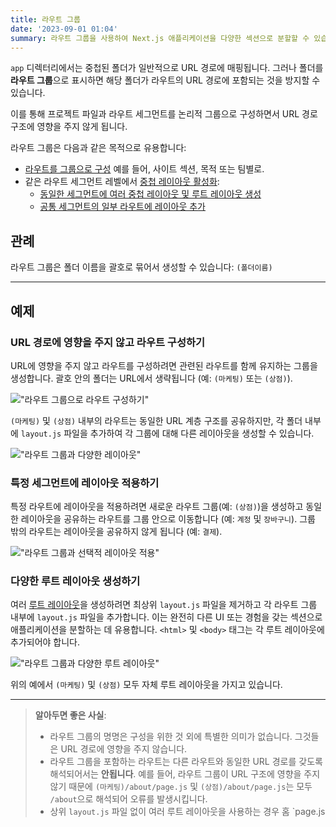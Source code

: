 ```yaml
---
title: 라우트 그룹
date: '2023-09-01 01:04'
summary: 라우트 그룹을 사용하여 Next.js 애플리케이션을 다양한 섹션으로 분할할 수 있습니다.
---
```

<TOCInline toc={props.toc} asDisclosure />


`app` 디렉터리에서는 중첩된 폴더가 일반적으로 URL 경로에 매핑됩니다. 그러나 폴더를 **라우트 그룹**으로 표시하면 해당 폴더가 라우트의 URL 경로에 포함되는 것을 방지할 수 있습니다.

이를 통해 프로젝트 파일과 라우트 세그먼트를 논리적 그룹으로 구성하면서 URL 경로 구조에 영향을 주지 않게 됩니다.

라우트 그룹은 다음과 같은 목적으로 유용합니다:

- [라우트를 그룹으로 구성](#organize-routes-without-affecting-the-url-path) 예를 들어, 사이트 섹션, 목적 또는 팀별로.
- 같은 라우트 세그먼트 레벨에서 [중첩 레이아웃 활성화](/docs/app/building-your-application/routing/pages-and-layouts):
  - [동일한 세그먼트에 여러 중첩 레이아웃 및 루트 레이아웃 생성](#creating-multiple-root-layouts)
  - [공통 세그먼트의 일부 라우트에 레이아웃 추가](#opting-specific-segments-into-a-layout)

## 관례

라우트 그룹은 폴더 이름을 괄호로 묶어서 생성할 수 있습니다: `(폴더이름)`

---

## 예제

### URL 경로에 영향을 주지 않고 라우트 구성하기

URL에 영향을 주지 않고 라우트를 구성하려면 관련된 라우트를 함께 유지하는 그룹을 생성합니다. 괄호 안의 폴더는 URL에서 생략됩니다 (예: `(마케팅)` 또는 `(상점)`).

!["라우트 그룹으로 라우트 구성하기"](https://nextjs.org/_next/image?url=%2Fdocs%2Flight%2Froute-group-organisation.png&w=1920&q=75&dpl=dpl_3EQWD49M65DCVzGTYPK2YqHNmCjt)

`(마케팅)` 및 `(상점)` 내부의 라우트는 동일한 URL 계층 구조를 공유하지만, 각 폴더 내부에 `layout.js` 파일을 추가하여 각 그룹에 대해 다른 레이아웃을 생성할 수 있습니다.

!["라우트 그룹과 다양한 레이아웃"](https://nextjs.org/_next/image?url=%2Fdocs%2Flight%2Froute-group-multiple-layouts.png&w=1920&q=75&dpl=dpl_3EQWD49M65DCVzGTYPK2YqHNmCjt)


### 특정 세그먼트에 레이아웃 적용하기

특정 라우트에 레이아웃을 적용하려면 새로운 라우트 그룹(예: `(상점)`)을 생성하고 동일한 레이아웃을 공유하는 라우트를 그룹 안으로 이동합니다 (예: `계정` 및 `장바구니`). 그룹 밖의 라우트는 레이아웃을 공유하지 않게 됩니다 (예: `결제`).

!["라우트 그룹과 선택적 레이아웃 적용"](https://nextjs.org/_next/image?url=%2Fdocs%2Flight%2Froute-group-opt-in-layouts.png&w=1920&q=75&dpl=dpl_3EQWD49M65DCVzGTYPK2YqHNmCjt)

### 다양한 루트 레이아웃 생성하기

여러 [루트 레이아웃](/docs/app/building-your-application/routing/pages-and-layouts#root-layout-required)을 생성하려면 최상위 `layout.js` 파일을 제거하고 각 라우트 그룹 내부에 `layout.js` 파일을 추가합니다. 이는 완전히 다른 UI 또는 경험을 갖는 섹션으로 애플리케이션을 분할하는 데 유용합니다. `<html>` 및 `<body>` 태그는 각 루트 레이아웃에 추가되어야 합니다.

!["라우트 그룹과 다양한 루트 레이아웃"](https://nextjs.org/_next/image?url=%2Fdocs%2Flight%2Froute-group-multiple-root-layouts.png&w=1920&q=75&dpl=dpl_3EQWD49M65DCVzGTYPK2YqHNmCjt)

위의 예에서 `(마케팅)` 및 `(상점)` 모두 자체 루트 레이아웃을 가지고 있습니다.

---

> **알아두면 좋은 사실**:
>
> - 라우트 그룹의 명명은 구성을 위한 것 외에 특별한 의미가 없습니다. 그것들은 URL 경로에 영향을 주지 않습니다.
> - 라우트 그룹을 포함하는 라우트는 다른 라우트와 동일한 URL 경로를 갖도록 해석되어서는 **안됩니다**. 예를 들어, 라우트 그룹이 URL 구조에 영향을 주지 않기 때문에 `(마케팅)/about/page.js` 및 `(상점)/about/page.js`는 모두 `/about`으로 해석되어 오류를 발생시킵니다.
> - 상위 `layout.js` 파일 없이 여러 루트 레이아웃을 사용하는 경우 홈 `page.js